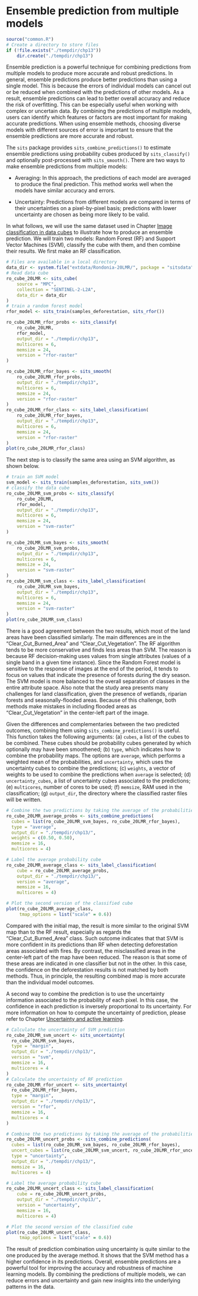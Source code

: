 # Ensemble prediction from multiple models{-}

```r
source("common.R")
# Create a directory to store files
if (!file.exists("./tempdir/chp13"))
    dir.create("./tempdir/chp13")
```

Ensemble prediction is a powerful technique for combining predictions from multiple models to produce more accurate and robust predictions. In general, ensemble predictions produce better predictions than using a single model. This is because the errors of individual models can cancel out or be reduced when combined with the predictions of other models. As a result, ensemble predictions can lead to better overall accuracy and reduce the risk of overfitting. This can be especially useful when working with complex or uncertain data. By combining the predictions of multiple models, users can identify which features or factors are most important for making accurate predictions. When using ensemble methods, choosing diverse models with different sources of error is important to ensure that the ensemble predictions are more accurate and robust.

The `sits` package provides `sits_combine_predictions()` to estimate ensemble predictions using probability cubes produced by `sits_classify()` and optionally post-processed with `sits_smooth()`. There are two ways to make ensemble predictions from multiple models:

* Averaging: In this approach, the predictions of each model are averaged to produce the final prediction. This method works well when the models have similar accuracy and errors. 

* Uncertainty: Predictions from different models are compared in terms of their uncertainties on a pixel-by-pixel basis; predictions with lower uncertainty are chosen as being more likely to be valid. 

In what follows, we will use the same dataset used in Chapter [Image classification in data cubes](https://e-sensing.github.io/sitsbook/image-classification-in-data-cubes.html) to illustrate how to produce an ensemble prediction. We will train two models: Random Forest (RF) and Support Vector Machines (SVM), classify the cube with them, and then combine their results. We first make an RF classification.

```r
# Files are available in a local directory 
data_dir <- system.file("extdata/Rondonia-20LMR/", package = "sitsdata")
# Read data cube
ro_cube_20LMR <- sits_cube(
    source = "MPC",
    collection = "SENTINEL-2-L2A",
    data_dir = data_dir
)
# train a random forest model
rfor_model <- sits_train(samples_deforestation, sits_rfor())

ro_cube_20LMR_rfor_probs <- sits_classify(
    ro_cube_20LMR, 
    rfor_model,
    output_dir = "./tempdir/chp13", 
    multicores = 6,
    memsize = 24,
    version = "rfor-raster"
)

ro_cube_20LMR_rfor_bayes <- sits_smooth(
    ro_cube_20LMR_rfor_probs,
    output_dir = "./tempdir/chp13", 
    multicores = 6,
    memsize = 24,
    version = "rfor-raster"
)
ro_cube_20LMR_rfor_class <- sits_label_classification(
    ro_cube_20LMR_rfor_bayes,
    output_dir = "./tempdir/chp13", 
    multicores = 6,
    memsize = 24,
    version = "rfor-raster"
)
plot(ro_cube_20LMR_rfor_class)
```

The next step is to classify the same area using an SVM algorithm, as shown below. 

```r
# train an SVM model
svm_model <- sits_train(samples_deforestation, sits_svm())
# classify the data cube
ro_cube_20LMR_svm_probs <- sits_classify(
    ro_cube_20LMR, 
    rfor_model,
    output_dir = "./tempdir/chp13", 
    multicores = 6,
    memsize = 24,
    version = "svm-raster"
)

ro_cube_20LMR_svm_bayes <- sits_smooth(
    ro_cube_20LMR_svm_probs,
    output_dir = "./tempdir/chp13", 
    multicores = 6,
    memsize = 24,
    version = "svm-raster"
)
ro_cube_20LMR_svm_class <- sits_label_classification(
    ro_cube_20LMR_svm_bayes,
    output_dir = "./tempdir/chp13", 
    multicores = 6,
    memsize = 24,
    version = "svm-raster"
)
plot(ro_cube_20LMR_svm_class)
```

There is a good agreement between the two results, which  most of the land areas have been classified similarly. The main differences are in the "Clear_Cut_Burned_Area" and "Clear_Cut_Vegetation". The RF algorithm tends to be more conservative and finds less areas than SVM. The reason is because RF decision-making uses values from single attributes (values of a single band in a given time instance). Since the Random Forest model is sensitive to the response of images at the end of the period, it tends to focus on values that indicate the presence of forests during the dry season. The SVM model is more balanced to the overall separation of classes in the entire attribute space. Also note that the study area presents many challenges for land classification, given the presence of wetlands, riparian forests and seasonally-flooded areas. Because of this challenge, both methods make mistakes in including flooded areas as "Clear_Cut_Vegetation" in the center-left part of the image. 

Given the differences and complementaries between the two predicted outcomes, combining them using `sits_combine_predictions()` is useful. This function takes the following arguments: (a) `cubes`, a list of the cubes to be combined. These cubes should be probability cubes generated by which optionally may have been smoothened; (b) `type`, which indicates how to combine the probability maps. The options are `average`, which performs a weighted mean of the probabilities, and  `uncertainty`, which uses the uncertainty cubes to combine the predictions; (c) `weights`, a vector of weights to be used to combine the predictions when `average` is selected; (d) `uncertainty_cubes`, a list of uncertainty cubes associated to the predictions;  (e) `multicores`, number of cores to be used; (f) `memsize`, RAM used in the classification; (g) `output_dir`, the directory where the classified raster files will be written.

```r
# Combine the two predictions by taking the average of the probabilities for each class
ro_cube_20LMR_average_probs <- sits_combine_predictions(
  cubes = list(ro_cube_20LMR_svm_bayes, ro_cube_20LMR_rfor_bayes),
  type = "average",
  output_dir = "./tempdir/chp13/",
  weights = c(0.50, 0.50),
  memsize = 16,
  multicores = 4)

# Label the average probability cube
ro_cube_20LMR_average_class <- sits_label_classification(
    cube = ro_cube_20LMR_average_probs,
    output_dir = "./tempdir/chp13/",
    version = "average",
    memsize = 16,
    multicores = 4)

# Plot the second version of the classified cube
plot(ro_cube_20LMR_average_class, 
     tmap_options = list("scale" = 0.6))
```
Compared with the initial map, the result is more similar to the original SVM map than to the RF result, especially as regards the  "Clear_Cut_Burned_Area" class. Such outcome indicates that that SVM is more confident in its predictions than RF when detecting deforestation areas associated with fires. By contrast, the misclassified areas in the center-left part of the map have been reduced. The reason is that some of these areas are indicated in one classifier but not in the other. In this case, the confidence on the deforestation results is not matched by both methods. Thus, in principle, the resulting combined map is more accurate than the individual model outcomes.

A second way to combine the prediction is to use the uncertainty information associated to the probability of each pixel. In this case, the confidence in each prediction is inversely proportional to its uncertainty. For more information on how to compute the uncertainty of prediction, please refer to Chapter [Uncertainty and active learning](https://e-sensing.github.io/sitsbook/uncertainty-and-active-learning.html). 

```r
# Calculate the uncertainty of SVM prediction
ro_cube_20LMR_svm_uncert <- sits_uncertainty(
  ro_cube_20LMR_svm_bayes,
  type = "margin", 
  output_dir = "./tempdir/chp13/",
  version = "svm",
  memsize = 16,
  multicores = 4
)
# Calculate the uncertainty of RF prediction
ro_cube_20LMR_rfor_uncert <- sits_uncertainty(
  ro_cube_20LMR_rfor_bayes,
  type = "margin", 
  output_dir = "./tempdir/chp13/",
  version = "rfor",
  memsize = 16,
  multicores = 4
)

# Combine the two predictions by taking the average of the probabilities for each class
ro_cube_20LMR_uncert_probs <- sits_combine_predictions(
  cubes = list(ro_cube_20LMR_svm_bayes, ro_cube_20LMR_rfor_bayes),
  uncert_cubes = list(ro_cube_20LMR_svm_uncert, ro_cube_20LMR_rfor_uncert),
  type = "uncertainty",
  output_dir = "./tempdir/chp13/",
  memsize = 16,
  multicores = 4)

# Label the average probability cube
ro_cube_20LMR_uncert_class <- sits_label_classification(
    cube = ro_cube_20LMR_uncert_probs,
    output_dir = "./tempdir/chp13/",
    version = "uncertainty",
    memsize = 16,
    multicores = 4)

# Plot the second version of the classified cube
plot(ro_cube_20LMR_uncert_class, 
     tmap_options = list("scale" = 0.6))
```

The result of prediction combination using uncertainty is quite similar to the one produced by the average method. It shows that the SVM method has a higher confidence in its predictions. Overall, ensemble predictions are a powerful tool for improving the accuracy and robustness of machine learning models. By combining the predictions of multiple models, we can reduce errors and uncertainty and gain new insights into the underlying patterns in the data.

